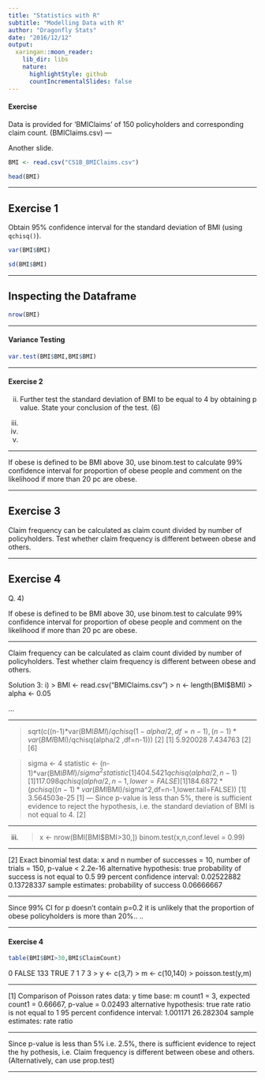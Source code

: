```yaml
---
title: "Statistics with R"
subtitle: "Modelling Data with R"
author: "Dragonfly Stats"
date: "2016/12/12"
output:
  xaringan::moon_reader:
    lib_dir: libs
    nature:
      highlightStyle: github
      countIncrementalSlides: false
---
```


#### Exercise 

Data is provided for ‘BMIClaims’ of 150 policyholders and corresponding claim count.
(BMIClaims.csv)
---

Another slide.

```r
BMI <- read.csv("CS1B_BMIClaims.csv")

head(BMI)
```

---

## Exercise 1

Obtain 95% confidence interval for the standard deviation of BMI (using ``qchisq()``). 

```r
var(BMI$BMI)
```


```r

sd(BMI$BMI)

```


---


## Inspecting the Dataframe

```r

nrow(BMI)

```

---

#### Variance Testing

```r

var.test(BMI$BMI,BMI$BMI)

```

---

#### Exercise 2

ii) Further test the standard deviation of BMI to be equal to 4 by obtaining p value. State
your conclusion of the test. (6)

iii)
iii)
iv)

---


If obese is defined to be BMI above 30, use binom.test to calculate 99% confidence
interval for proportion of obese people and comment on the likelihood if more than
20 pc are obese.

---

## Exercise 3

Claim frequency can be calculated as claim count divided by number of policyholders.
Test whether claim frequency is different between obese and others.

---

## Exercise 4

Q. 4)

If obese is defined to be BMI above 30, use binom.test to calculate 99% confidence
interval for proportion of obese people and comment on the likelihood if more than
20 pc are obese.

---

Claim frequency can be calculated as claim count divided by number of policyholders.
Test whether claim frequency is different between obese and others.

Solution 3:
i)
> BMI <- read.csv("BMIClaims.csv")
> n <- length(BMI$BMI)
> alpha <- 0.05

...

---

> sqrt(c((n-1)*var(BMI$BMI)/qchisq(1-alpha/2,df=n-1),(n-1)*var(BMI$BMI)/qchisq(alpha/2
,df=n-1)))
[2]
[1] 5.920028 7.434763
[2]
[6]

> sigma <- 4
> statistic <- (n-1)*var(BMI$BMI)/sigma^2
> statistic
[1] 404.5421
> qchisq(alpha/2,n-1)
[1] 117.098
> qchisq(alpha/2,n-1,lower=FALSE)
[1] 184.687
> 2*(pchisq((n-1)*var(BMI$BMI)/sigma^2,df=n-1,lower.tail=FALSE))
[1] 3.564503e-25
[1]
---
Since p-value is less than 5%, there is sufficient evidence to reject the hypothesis,
i.e. the standard deviation of BMI is not equal to 4.
[2]

---

iii)
> x <- nrow(BMI[BMI$BMI>30,])
> binom.test(x,n,conf.level = 0.99)

---

[2]
Exact binomial test
data: x and n
number of successes = 10, number of trials = 150, p-value < 2.2e-16
alternative hypothesis: true probability of success is not equal to 0.5
99 percent confidence interval:
0.02522882 0.13728337
sample estimates:
probability of success
0.06666667

---

Since 99% CI for p doesn’t contain p=0.2
it is unlikely that the proportion of obese policyholders is more than 20%.. ..

---

#### Exercise 4

```r
table(BMI$BMI>30,BMI$ClaimCount)

```
0
FALSE 133
TRUE
7
1
7
3
> y <- c(3,7)
> m <- c(10,140)
> poisson.test(y,m)

---

[1]
Comparison of Poisson rates
data: y time base: m
count1 = 3, expected count1 = 0.66667, p-value = 0.02493
alternative hypothesis: true rate ratio is not equal to 1
95 percent confidence interval:
1.001171 26.282304
sample estimates:
rate ratio

---

Since p-value is less than 5% i.e. 2.5%, there is sufficient evidence to reject the hy
pothesis, i.e. Claim frequency is different between obese and others.
(Alternatively, can use prop.test)

---